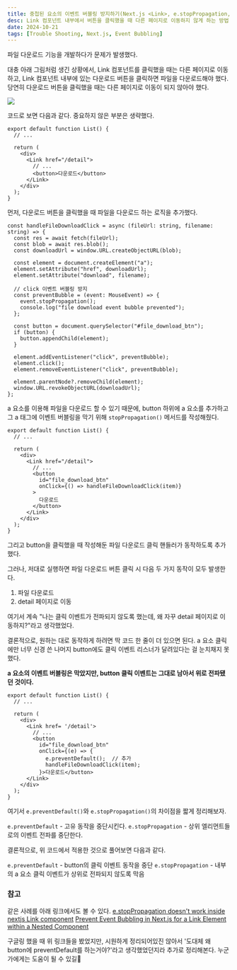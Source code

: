 ```yaml
---
title: 중첩된 요소의 이벤트 버블링 방지하기(Next.js <Link>, e.stopPropagation, e.preventDefault)
desc: Link 컴포넌트 내부에서 버튼을 클릭했을 때 다른 페이지로 이동하지 않게 하는 방법
date: 2024-10-21
tags: [Trouble Shooting, Next.js, Event Bubbling]
---
```


파일 다운로드 기능을 개발하다가 문제가 발생했다.

대충 아래 그림처럼 생긴 상황에서, Link 컴포넌트를 클릭했을 때는 다른 페이지로 이동하고, Link 컴포넌트 내부에 있는 다운로드 버튼을 클릭하면 파일을 다운로드해야 했다. 당연히 다운로드 버튼을 클릭했을 때는 다른 페이지로 이동이 되지 않아야 했다.

![](https://velog.velcdn.com/images/yuuub/post/31ead434-36e5-4acd-873f-b04821b5f833/image.png)

코드로 보면 다음과 같다. 중요하지 않은 부분은 생략했다.

```tsx
export default function List() {
  // ...

  return (
    <div>
      <Link href="/detail">
        // ...
        <button>다운로드</button>
      </Link>
    </div>
  );
}
```

먼저, 다운로드 버튼을 클릭했을 때 파일을 다운로드 하는 로직을 추가했다.

```tsx {12}
const handleFileDownloadClick = async (fileUrl: string, filename: string) => {
  const res = await fetch(fileUrl);
  const blob = await res.blob();
  const downloadUrl = window.URL.createObjectURL(blob);

  const element = document.createElement("a");
  element.setAttribute("href", downloadUrl);
  element.setAttribute("download", filename);

  // click 이벤트 버블링 방지
  const preventBubble = (event: MouseEvent) => {
    event.stopPropagation();
    console.log("file download event bubble prevented");
  };

  const button = document.querySelector("#file_download_btn");
  if (button) {
    button.appendChild(element);
  }

  element.addEventListener("click", preventBubble);
  element.click();
  element.removeEventListener("click", preventBubble);

  element.parentNode?.removeChild(element);
  window.URL.revokeObjectURL(downloadUrl);
};
```

a 요소를 이용해 파일을 다운로드 할 수 있기 때문에, button 하위에 a 요소를 추가하고 그 a 태그에 이벤트 버블링을 막기 위해 `stopPropagation()` 메서드를 작성해줬다.

```tsx
export default function List() {
  // ...

  return (
    <div>
      <Link href="/detail">
        // ...
        <button
          id="file_download_btn"
          onClick={() => handleFileDownloadClick(item)}
        >
          다운로드
        </button>
      </Link>
    </div>
  );
}
```

그리고 button을 클릭했을 때 작성해둔 파일 다운로드 클릭 핸들러가 동작하도록 추가했다.

그러나, 저대로 실행하면 파일 다운로드 버튼 클릭 시 다음 두 가지 동작이 모두 발생한다.

1. 파일 다운로드
2. detail 페이지로 이동

여기서 계속 "나는 클릭 이벤트가 전파되지 않도록 했는데, 왜 자꾸 detail 페이지로 이동하지?"라고 생각했었다.

결론적으로, 원하는 대로 동작하게 하려면 딱 코드 한 줄이 더 있으면 된다. a 요소 클릭에만 너무 신경 쓴 나머지 button에도 클릭 이벤트 리스너가 달려있다는 걸 눈치채지 못했다.

**a 요소의 이벤트 버블링은 막았지만, button 클릭 이벤트는 그대로 남아서 위로 전파됐던 것이다.**

```tsx {11}
export default function List() {
  // ...

  return (
    <div>
      <Link href= '/detail'>
        // ...
        <button
          id="file_download_btn"
          onClick={(e) => {
            e.preventDefault();  // 추가
            handleFileDownloadClick(item);
          }>다운로드</button>
      </Link>
    </div>
  );
}

```

여기서 `e.preventDefault()`와 `e.stopPropagation()`의 차이점을 짧게 정리해보자.

`e.preventDefault` - 고유 동작을 중단시킨다.
`e.stopPropagation` - 상위 엘리먼트들로의 이벤트 전파를 중단한다.

결론적으로, 위 코드에서 적용한 것으로 풀어보면 다음과 같다.

`e.preventDefault` - button의 클릭 이벤트 동작을 중단
`e.stopPropagation` - 내부의 a 요소 클릭 이벤트가 상위로 전파되지 않도록 막음

### 참고

같은 사례를 아래 링크에서도 볼 수 있다.
[e.stopPropagation doesn't work inside nextjs Link component](https://github.com/vercel/next.js/discussions/45588)
[Prevent Event Bubbling in Next.js for a Link Element within a Nested Component](https://qanswer.space/questions/prevent-event-bubbling-in-nextjs-for-a-link-element-within-a-nested-component)

구글링 했을 때 위 링크들을 봤었지만, 시원하게 정리되어있진 않아서 '도대체 왜 button에 preventDefault를 하는거야?'라고 생각했었던지라 추가로 정리해본다.
누군가에게는 도움이 될 수 있길🤣
